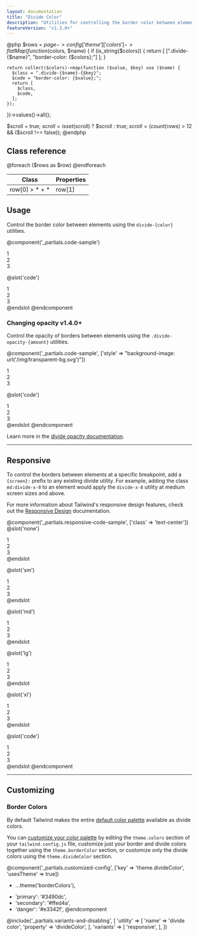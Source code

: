 ```yaml
---
layout: documentation
title: "Divide Color"
description: "Utilities for controlling the border color between elements."
featureVersion: "v1.3.0+"
---
```


@php
  $rows = $page->config['theme']['colors']->flatMap(function ($colors, $name) {
    if (is_string($colors)) {
      return [
        [".divide-{$name}", "border-color: {$colors};"]
      ];
    }

    return collect($colors)->map(function ($value, $key) use ($name) {
      $class = ".divide-{$name}-{$key}";
      $code = "border-color: {$value};";
      return [
        $class,
        $code,
      ];
    });
  })->values()->all();

  $scroll = true;
  $scroll = isset($scroll) ? $scroll : true;
  $scroll = (count($rows) > 12 && ($scroll !== false));
@endphp

<h2 style={{visibility: "hidden", fontSize: "0", margin: "0"}}>Class reference</h2>
<div className="border-t border-b border-gray-300 overflow-hidden relative">
  <div className="{{ $scroll ? 'lg:max-h-xs' : '' }} overflow-y-auto scrollbar-w-2 scrollbar-track-gray-lighter scrollbar-thumb-rounded scrollbar-thumb-gray scrolling-touch">
    <table className="relative w-full text-left table-collapse">
      <thead>
        <tr>
          <th className="z-20 sticky top-0 text-sm font-semibold text-gray-700 bg-gray-100 p-0">
            <div className="p-2 border-b border-gray-300">Class</div>
          </th>
          <th className="relative z-20 sticky top-0 text-sm font-semibold text-gray-700 bg-gray-100 p-0" colspan="2">
            <div className="sm:hidden absolute inset-0 p-2 border-b border-gray-300"></div>
            <div className="hidden sm:block p-2 border-b border-gray-300">Properties</div>
          </th>
        </tr>
      </thead>
      <tbody className="align-baseline">
        @foreach ($rows as $row)
        <tr>
          <td className="p-2 {{ $loop->first ? '' : 'border-t border-gray-200' }} font-mono text-xs text-purple-700 whitespace-no-wrap">
          row[0] 
          <span className="ml-1 text-purple-300">> * + *</span>
          </td>
          <td className="hidden sm:table-cell p-2 {{ $loop->first ? '' : 'border-t border-gray-200' }} font-mono text-xs text-blue-700 whitespace-pre">row[1] </td>
          <td className="relative w-20 p-2 {{ $loop->first ? '' : 'border-t border-gray-200' }} font-mono text-xs text-blue-700 whitespace-pre">
            <div className="absolute inset-0 flex flex-col m-2 divide-y {{ substr($row[0], 1) }}">
              <div className="flex-1"></div>
              <div className="flex-1"></div>
            </div>
          </td>
        </tr>
        @endforeach
      </tbody>
    </table>
  </div>
</div>


## Usage

Control the border color between elements using the `divide-{color}` utilities.

@component('_partials.code-sample')
<div className="divide-y divide-blue-300">
  <div className="text-center py-2">1</div>
  <div className="text-center py-2">2</div>
  <div className="text-center py-2">3</div>
</div>

@slot('code')
<div className="divide-y divide-blue-300">
  <div className="text-center py-2">1</div>
  <div className="text-center py-2">2</div>
  <div className="text-center py-2">3</div>
</div>
@endslot
@endcomponent

<h3>
  <span className="flex items-center" data-heading-text>
    Changing opacity
    <span className="ml-3 inline-flex items-center px-3 py-1 rounded-full text-sm font-medium leading-4 bg-green-150 text-green-900">
      v1.4.0+
    </span>
  </span>
</h3>

Control the opacity of borders between elements using the `.divide-opacity-{amount}` utilities.

@component('_partials.code-sample', ['style' => "background-image: url('/img/transparent-bg.svg')"])
<div className="divide-y-4 divide-black divide-opacity-25">
  <div className="text-center py-2">1</div>
  <div className="text-center py-2">2</div>
  <div className="text-center py-2">3</div>
</div>

@slot('code')
<div className="divide-y-4 divide-black divide-opacity-25">
  <div className="text-center py-2">1</div>
  <div className="text-center py-2">2</div>
  <div className="text-center py-2">3</div>
</div>
@endslot
@endcomponent

Learn more in the [divide opacity documentation](/docs/divide-opacity).

---

## Responsive

To control the borders between elements at a specific breakpoint, add a `{screen}:` prefix to any existing divide utility. For example, adding the class `md:divide-x-8` to an element would apply the `divide-x-8` utility at medium screen sizes and above.

For more information about Tailwind's responsive design features, check out the [Responsive Design](/docs/responsive-design) documentation.

@component('_partials.responsive-code-sample', ['class' => 'text-center'])
@slot('none')
<div className="divide-y divide-teal-400">
  <div className="text-center py-2">1</div>
  <div className="text-center py-2">2</div>
  <div className="text-center py-2">3</div>
</div>
@endslot

@slot('sm')
<div className="divide-y divide-pink-400">
  <div className="text-center py-2">1</div>
  <div className="text-center py-2">2</div>
  <div className="text-center py-2">3</div>
</div>
@endslot

@slot('md')
<div className="divide-y divide-orange-400">
  <div className="text-center py-2">1</div>
  <div className="text-center py-2">2</div>
  <div className="text-center py-2">3</div>
</div>
@endslot

@slot('lg')
<div className="divide-y divide-green-400">
  <div className="text-center py-2">1</div>
  <div className="text-center py-2">2</div>
  <div className="text-center py-2">3</div>
</div>
@endslot

@slot('xl')
<div className="divide-y divide-red-400">
  <div className="text-center py-2">1</div>
  <div className="text-center py-2">2</div>
  <div className="text-center py-2">3</div>
</div>
@endslot

@slot('code')
<div className="none:divide-teal-400 sm:divide-pink-400 md:divide-orange-400 lg:divide-green-400 xl:divide-red-400 divide-y">
  <div className="text-center py-2">1</div>
  <div className="text-center py-2">2</div>
  <div className="text-center py-2">3</div>
</div>
@endslot
@endcomponent

---

## Customizing

### Border Colors

By default Tailwind makes the entire [default color palette](/docs/customizing-colors#default-color-palette) available as divide colors.

You can [customize your color palette](/docs/colors#customizing) by editing the `theme.colors` section of your `tailwind.config.js` file, customize just your border and divide colors together using the `theme.borderColor` section, or customize only the divide colors using the `theme.divideColor` section.

@component('_partials.customized-config', ['key' => 'theme.divideColor', 'usesTheme' => true])
- ...theme('borderColors'),
+ 'primary': '#3490dc',
+ 'secondary': '#ffed4a',
+ 'danger': '#e3342f',
@endcomponent

@include('_partials.variants-and-disabling', [
    'utility' => [
        'name' => 'divide color',
        'property' => 'divideColor',
    ],
    'variants' => [
        'responsive',
    ],
])

